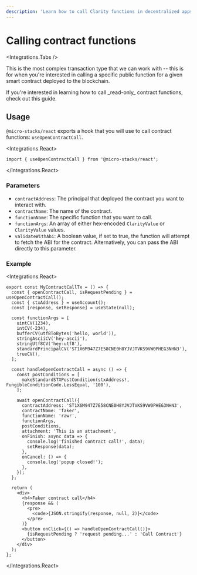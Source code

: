 ```yaml
---
description: 'Learn how to call Clarity functions in decentralized apps with deployed smart contracts on Stacks.'
---
```



# Calling contract functions

<Integrations.Tabs />

This is the most complex transaction type that we can work with -- this is for when you're interested in calling a specific
public function for a given smart contract deployed to the blockchain.

<Callout type="info">
  If you're interested in learning how to call _read-only_ contract functions, check out this guide.
</Callout>

## Usage

`@micro-stacks/react` exports a hook that you will use to call contract functions: `useOpenContractCall`.

<Integrations.React>

```tsx
import { useOpenContractCall } from '@micro-stacks/react';
```

</Integrations.React>

### Parameters

- `contractAddress`: The principal that deployed the contract you want to interact with.
- `contractName`: The name of the contract.
- `functionName`: The specific function that you want to call.
- `functionArgs`: An array of either hex-encoded `ClarityValue` or `ClarityValue` values.
- `validateWithAbi`: A boolean value, if set to true, the function will attempt to fetch the ABI for the contract. Alternatively, you can pass the ABI directly to this parameter.

### Example

<Integrations.React>

```tsx
export const MyContractCallTx = () => {
  const { openContractCall, isRequestPending } = useOpenContractCall();
  const { stxAddress } = useAccount();
  const [response, setResponse] = useState(null);

  const functionArgs = [
    uintCV(1234),
    intCV(-234),
    bufferCV(utf8ToBytes('hello, world')),
    stringAsciiCV('hey-ascii'),
    stringUtf8CV('hey-utf8'),
    standardPrincipalCV('ST1X6M947Z7E58CNE0H8YJVJTVKS9VW0PHEG3NHN3'),
    trueCV(),
  ];

  const handleOpenContractCall = async () => {
    const postConditions = [
      makeStandardSTXPostCondition(stxAddress!, FungibleConditionCode.LessEqual, '100'),
    ];

    await openContractCall({
      contractAddress: 'ST1X6M947Z7E58CNE0H8YJVJTVKS9VW0PHEG3NHN3',
      contractName: 'faker',
      functionName: 'rawr',
      functionArgs,
      postConditions,
      attachment: 'This is an attachment',
      onFinish: async data => {
        console.log('finished contract call!', data);
        setResponse(data);
      },
      onCancel: () => {
        console.log('popup closed!');
      },
    });
  };

  return (
    <div>
      <h4>Faker contract call</h4>
      {response && (
        <pre>
          <code>{JSON.stringify(response, null, 2)}</code>
        </pre>
      )}
      <button onClick={() => handleOpenContractCall()}>
        {isRequestPending ? 'request pending...' : 'Call Contract'}
      </button>
    </div>
  );
};
```

</Integrations.React>
